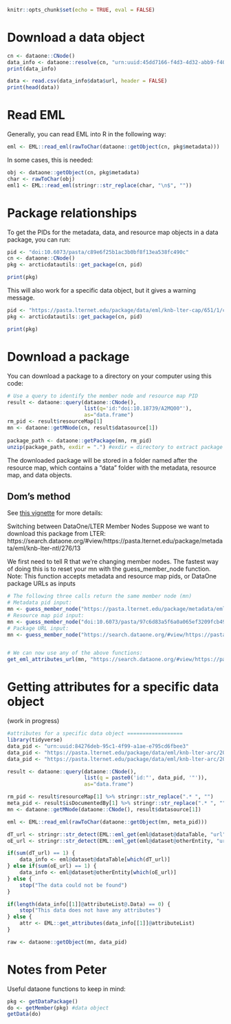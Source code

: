 ```r
knitr::opts_chunk$set(echo = TRUE, eval = FALSE)
```

# Download a data object

```r
cn <- dataone::CNode()
data_info <- dataone::resolve(cn, "urn:uuid:45dd7166-f4d3-4d32-abb9-f402af6fb237")
print(data_info)

data <- read.csv(data_info$data$url, header = FALSE)
print(head(data))
```

# Read EML

Generally, you can read EML into R in the following way:

```r
eml <- EML::read_eml(rawToChar(dataone::getObject(cn, pkg$metadata)))
```

In some cases, this is needed:

```r
obj <- dataone::getObject(cn, pkg$metadata)
char <- rawToChar(obj)
eml1 <- EML::read_eml(stringr::str_replace(char, "\n$", ""))
```

# Package relationships

To get the PIDs for the metadata, data, and resource map objects in a data package, you can run:

```r
pid <- "doi:10.6073/pasta/c89e6f25b1ac3b0bf8f13ea538fc490c"
cn <- dataone::CNode()
pkg <- arcticdatautils::get_package(cn, pid)

print(pkg)
```

This will also work for a specific data object, but it gives a warning message.

```r
pid <- "https://pasta.lternet.edu/package/data/eml/knb-lter-cap/651/1/c36ce118a59ed1508f963ea3ab5453b2"
pkg <- arcticdatautils::get_package(cn, pid)

print(pkg)
```

# Download a package

You can download a package to a directory on your computer using this code:

```r
# Use a query to identify the member node and resource map PID
result <- dataone::query(dataone::CNode(), 
                         list(q='id:"doi:10.18739/A2MQ00"'), 
                         as="data.frame")
rm_pid <- result$resourceMap[1]
mn <- dataone::getMNode(cn, result$datasource[1])
  
package_path <- dataone::getPackage(mn, rm_pid)
unzip(package_path, exdir = ".") #exdir = directory to extract package to
```

The downloaded package will be stored in a folder named after the resource map, which contains a "data" folder with the metadata, resource map, and data objects.

## Dom's method

See [this vignette](https://github.com/NCEAS/datamgmt/blob/master/vignettes/download_ADC_packages.Rmd) for more details:

Switching between DataOne/LTER Member Nodes 
Suppose we want to download this package from LTER: https://search.dataone.org/#view/https://pasta.lternet.edu/package/metadata/eml/knb-lter-ntl/276/13

We first need to tell R that we're changing member nodes. The fastest way of doing this is to reset your mn with the guess_member_node function. Note: This function accepts metadata and resource map pids, or DataOne package URLs as inputs

```r
# The following three calls return the same member node (mn)
# Metadata pid input: 
mn <- guess_member_node("https://pasta.lternet.edu/package/metadata/eml/knb-lter-ntl/276/13")
# Resource map pid input: 
mn <- guess_member_node("doi:10.6073/pasta/97c6d83a5f6a0a065ef3209fcb491b6e")
# Package URL input: 
mn <- guess_member_node("https://search.dataone.org/#view/https://pasta.lternet.edu/package/metadata/eml/knb-lter-ntl/276/13")


# We can now use any of the above functions:
get_eml_attributes_url(mn, "https://search.dataone.org/#view/https://pasta.lternet.edu/package/metadata/eml/knb-lter-ntl/276/13")
```



# Getting attributes for a specific data object
(work in progress)

```r
#attributes for a specific data object ==================
library(tidyverse)
data_pid <- "urn:uuid:84276deb-95c1-4f99-a1ae-e795cd6fbee3"
data_pid <- "https://pasta.lternet.edu/package/data/eml/knb-lter-arc/20036/8/58ea279a915035de63dd49efe5199b91"
data_pid <- "https://pasta.lternet.edu/package/data/eml/knb-lter-arc/20036/8/3d01ac18a00f43002baab41784029ca7" #no attr

result <- dataone::query(dataone::CNode(), 
                         list(q = paste0('id:"', data_pid, '"')), 
                         as="data.frame")

rm_pid <- result$resourceMap[1] %>% stringr::str_replace(".* ", "")
meta_pid <- result$isDocumentedBy[1] %>% stringr::str_replace(".* ", "")
mn <- dataone::getMNode(dataone::CNode(), result$datasource[1])

eml <- EML::read_eml(rawToChar(dataone::getObject(mn, meta_pid)))

dT_url <- stringr::str_detect(EML::eml_get(eml@dataset@dataTable, "url"), data_pid)
oE_url <- stringr::str_detect(EML::eml_get(eml@dataset@otherEntity, "url"), data_pid)

if(sum(dT_url) == 1) {
    data_info <- eml@dataset@dataTable[which(dT_url)]
} else if(sum(oE_url) == 1) {
    data_info <- eml@dataset@otherEntity[which(oE_url)]
} else {
    stop("The data could not be found")
}

if(length(data_info[[1]]@attributeList@.Data) == 0) {
    stop("This data does not have any attributes")
} else {
    attr <- EML::get_attributes(data_info[[1]]@attributeList)
}

raw <- dataone::getObject(mn, data_pid)
```

# Notes from Peter

Useful dataone functions to keep in mind:

```r
pkg <- getDataPackage()
do <- getMember(pkg) #data object
getData(do)
```

